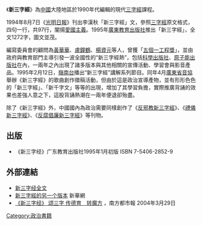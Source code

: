 《'''新三字經'''》為[[中國|中國]]大陸地區於1990年代編輯的現代[[三字經|三字經]]課程。

1994年8月7日《[[光明日報|光明日報]]》刊出李漢秋「新三字經」文，參照[[三字經|三字經]]原文格式，四句一行，共97行，闡揚[[愛國主義|愛國主義]]。1995年[[廣東教育出版社|廣東教育出版社]]推出「新三字經」，全文1272字，圖文並茂。

編寫委員會的顧問為[[黃華華|黃華華]]、[[盧鐘鶴|盧鐘鶴]]、[[楊資元|楊資元]]等人，曾獲「[[五個一工程獎|五個一工程獎]]」，並由政府與教育部門主導引發一波全國性的“新三字經熱”，包括[[科學出版社|科學出版社]]、[[原子能出版社|原子能出版社]]在內，一兩年之內出現了諸多版本與其他相關的宣傳活動、學習會與影音產品。1995年2月12日，[[嶺南台|嶺南台]]播出“新三字經”講解系列節目。同年4月[[廣東省音協|廣東省音協]]舉辦《新三字經》的歌曲創作徵稿活動，但由於這是政治宣導產物，並有形形色色的「新三字經」、「新千字文」等等的出現，增加了其學習負擔，實際推廣背誦的效果也差強人意之下，這股背誦熱潮在一兩年便退卻殆盡。

除了《新三字經》外，中國國內為政治需要同樣創作了《[[反邪教新三字經|反邪教新三字經]]》、《[[禮儀新三字經|禮儀新三字經]]》、《[[反腐倡廉新三字經|反腐倡廉新三字經]]》等刊物。

==出版==
*《新三字经》广东教育出版社1995年1月初版 ISBN 7-5406-2852-9

==外部連結==
*[https://web.archive.org/web/20120729013414/http://www.xywq.com/xiaojing/files/3zijing-16.htm 新三字经全文]
*[http://news.xinhuanet.com/edu/2008-07/07/content_8505725.htm 新三字經的另一个版本] {{Wayback|url=http://news.xinhuanet.com/edu/2008-07/07/content_8505725.htm |date=20080924030355 }} 新華網
*[http://www.nanfangdaily.com.cn/southnews/tszk/nfdsb/gzzz/gzzz/200403290275.asp 《新三字经》 颂三字 传德育　转魔方] {{Wayback|url=http://www.nanfangdaily.com.cn/southnews/tszk/nfdsb/gzzz/gzzz/200403290275.asp |date=20061111213945 }}，南方都市報 2004年3月29日
[[Category:政治書籍|Category:政治書籍]]